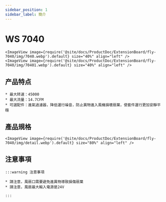 ```yaml
---
sidebar_position: 1
sidebar_label: 簡介
---
```


# WS 7040

    <ImageView image={require('@site/docs/ProductDoc/ExtensionBoard/fly-7040/img/7040.webp').default} size="40%" align="left" />
    <ImageView image={require('@site/docs/ProductDoc/ExtensionBoard/fly-7040/img/70401.webp').default} size="40%" align="left" />


## 产品特点

    * 最大转速：45000
    * 最大流量：14.7CFM
    * 可選配件：進氣過濾器，降低運行噪音，防止異物進入風機損壞扇葉，使套件運行更加安靜平穩

## 產品規格

    <ImageView image={require('@site/docs/ProductDoc/ExtensionBoard/fly-7040/img/detail.webp').default} size="80%" align="left" />

## 注意事項

    :::warning 注意事項

    * 請注意，風扇口需要避免進異物導致損傷扇葉
    * 請注意，風扇最大輸入電源是24V

    :::
